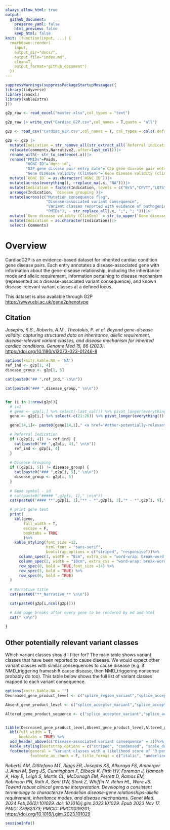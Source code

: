 ```yaml
---
always_allow_html: true
output:
  github_document:
    preserve_yaml: false
    html_preview: false
    keep_html: false
knit: (function(input, ...) {
  rmarkdown::render(
    input, 
    output_dir="docs/",
    output_file="index.md",
    clean=T, 
    output_format="github_document")
  })
---
```



```r
suppressWarnings(suppressPackageStartupMessages({
library(tidyverse)
library(readxl)
library(kableExtra)
}))

```


```r

g2p_raw <- read_excel("master.xlsx",col_types = "text") 

g2p_raw |> write_csv("Cardiac_G2P.csv",col_names = T,quote = "all")

```


```r

g2p <- read_csv("Cardiac_G2P.csv",col_names = T, col_types = cols(.default = "c"))

g2p <- g2p |> 
  mutate(Indication = str_remove_all(str_extract_all(`Referral indication`, "\\(([^)]+)\\)"),"[()]"),.after = 2) |>
  relocate(comments,Narrative2,.after=last_col())|>
  rename_with(~ str_to_sentence(.x))|>
  rename("PMIDs"=Pmids,
         "HGNC ID"=`Hgnc id`,
         "G2P gene disease pair entry date"=`G2p gene disease pair entry date`,
         "Gene disease validity (ClinGen)"=`Gene disease validity (clingen)`)|>
  mutate(`HGNC ID` = as.character(`HGNC ID`))|>
  mutate(across(everything(), ~replace_na(.x, "NA")))|>
  mutate(Indication = factor(Indication, levels = c("BrS","CPVT","LQTS","SQTS", "ARVC", "DCM", "HCM")))|>
  arrange(Indication, `Disease grouping`)|>
  mutate(across(c("Mutation consequence flag",
                  "Disease-associated variant consequence",
                  "Variant classes reported with evidence of pathogenicity",
                  "PMIDs"), ~ str_replace_all(.x, ";", "; ")))|>
  mutate(`Gene disease validity (ClinGen)` = str_to_upper(`Gene disease validity (ClinGen)`))|>
  mutate(Indication = as.character(Indication))|>
  select(-Comments)

```

# Overview

CardiacG2P is an evidence-based dataset for inherited cardiac condition gene disease pairs. Each entry annotates a disease-associated gene with information about the gene-disease relationship, including the inheritance mode and allelic requirement, information pertaining to disease mechanism (represented as a disease-associated variant consequence), and known disease-relevant variant classes at a defined locus.

This dataset is also available through G2P <https://www.ebi.ac.uk/gene2phenotype>

## Citation

*Josephs, K.S., Roberts, A.M., Theotokis, P. et al. Beyond gene-disease validity: capturing structured data on inheritance, allelic requirement, disease-relevant variant classes, and disease mechanism for inherited cardiac conditions. Genome Med 15, 86 (2023).* <https://doi.org/10.1186/s13073-023-01246-8>


```r
options(knitr.kable.NA = 'NA')
ref_ind <- g2p[1, 4]
disease_group <- g2p[1, 5]

cat(paste0("## ",ref_ind," \n\n"))

cat(paste0("### ",disease_group," \n\n"))


for (i in 1:nrow(g2p)){
  # i=1
  # gene <- g2p[i,] %>% select(-last_col()) %>% pivot_longer(everything()) %>% set_names(slice(.,1)) %>% slice(.,-1) %>% as_tibble()
  gene <- g2p[i,] %>% select(-c(21:26)) %>% pivot_longer(everything()) %>% set_names(slice(.,1)) %>% slice(.,-1) %>% as_tibble()

  gene[14,1]<- paste0(gene[14,1]," <a href='#other-potentially-relevant-variant-classes'>(Other potentially relevant variant classes)</a>")

  # Referral Indication
  if ((g2p[i, 4]) != ref_ind) {
    cat(paste0("## ",g2p[i, 4]," \n\n"))
    ref_ind <- g2p[i, 4]
  }
  
  # Disease Grouping
  if ((g2p[i, 5]) != disease_group) {
    cat(paste0("### ",g2p[i, 5]," \n\n"))
    disease_group <- g2p[i, 5]
  }
  
  # Gene symbol - id
  # cat(paste0("##### ",g2p[i, 1]," \n\n"))
  cat(paste0("#### **",g2p[i, 1],"** - *",g2p[i, 3],"* - *",g2p[i, 9],"* \n\n"))

  # print gene text
  print(
    kbl(gene, 
        full_width = T,
        escape = F,
        booktabs = TRUE
        )%>%
    kable_styling(font_size =12,
                  html_font = "sans-serif",
                  bootstrap_options = c("striped", "responsive"))%>% 
      column_spec(1, width = "8cm", extra_css = "word-wrap: break-word; white-space: normal;") %>% 
      column_spec(2, width = "10cm", extra_css = "word-wrap: break-word; white-space: normal;") %>% 
      row_spec(0, bold = TRUE,font_size =14) %>% 
      row_spec(5, bold = TRUE) %>% 
      row_spec(6, bold = TRUE)
  )
  
  # Narrative title
  cat(paste0("**_Narrative_** \n\n"))

  cat(paste0(g2p[i,ncol(g2p)]))

  # Add page breaks after every gene to be rendered by md and html
  cat(" \n\n")
   
}
```

## Other potentially relevant variant classes

Which variant classes should I filter for? The main table shows variant classes that have been reported to cause disease. We would expect other variant classes with similar consequences to cause disease (e.g. if NMD_triggering frameshift cause disease, then NMD_triggering nonsense probably do too). This table below shows the full list of variant classes mapped to each variant consequence.


```r
options(knitr.kable.NA = '')
Decreased_gene_product_level <- c("splice_region_variant","splice_acceptor_variant","splice_acceptor_variant_NMD_triggering","splice_donor_variant","splice_donor_variant_NMD_triggering","start_lost","frameshift_variant","frameshift_variant_NMD_triggering","stop_gained","stop_gained_NMD_triggering")

Absent_gene_product_level <- c("splice_acceptor_variant","splice_acceptor_variant_NMD_triggering","splice_donor_variant","splice_donor_variant_NMD_triggering","start_lost","frameshift_variant","frameshift_variant_NMD_triggering","stop_gained","stop_gained_NMD_triggering",NA)

Altered_gene_product_sequence <- c("splice_acceptor_variant","splice_acceptor_variant_NMD_escaping","splice_donor_variant","splice_donor_variant_NMD_escaping","frameshift_variant_NMD_escaping","stop_gained_NMD_escaping","stop_lost","missense_variant","inframe_insertion","inframe_deletion")


tibble(Decreased_gene_product_level,Absent_gene_product_level,Altered_gene_product_sequence) %>% 
  kbl(full_width = T,
      booktabs = TRUE) %>% 
  add_header_above(c("Disease-associated variant consequence" = 3))%>%
  kable_styling(bootstrap_options = c("striped", "condensed", "scale_down")) %>% 
  footnote(general = "Variant classes with a likelihood score of '3:possible', '4:probable' and '5:almost always' \nFor the different disease associated variant consequences, see Tables 2 and 3 from Roberts et al.",
           footnote_as_chunk = F, title_format = c("italic", "underline"))


```

*Roberts AM, DiStefano MT, Riggs ER, Josephs KS, Alkuraya FS, Amberger J, Amin M, Berg JS, Cunningham F, Eilbeck K, Firth HV, Foreman J, Hamosh A, Hay E, Leigh S, Martin CL, McDonagh EM, Perrett D, Ramos EM, Robinson PN, Rath A, Sant DW, Stark Z, Whiffin N, Rehm HL, Ware JS. Toward robust clinical genome interpretation: Developing a consistent terminology to characterize Mendelian disease-gene relationships-allelic requirement, inheritance modes, and disease mechanisms. Genet Med. 2024 Feb;26(2):101029. doi: 10.1016/j.gim.2023.101029. Epub 2023 Nov 17. PMID: 37982373; PMCID: PMC11039201;* <https://doi.org/10.1016/j.gim.2023.101029>

```r

sessionInfo()

```
